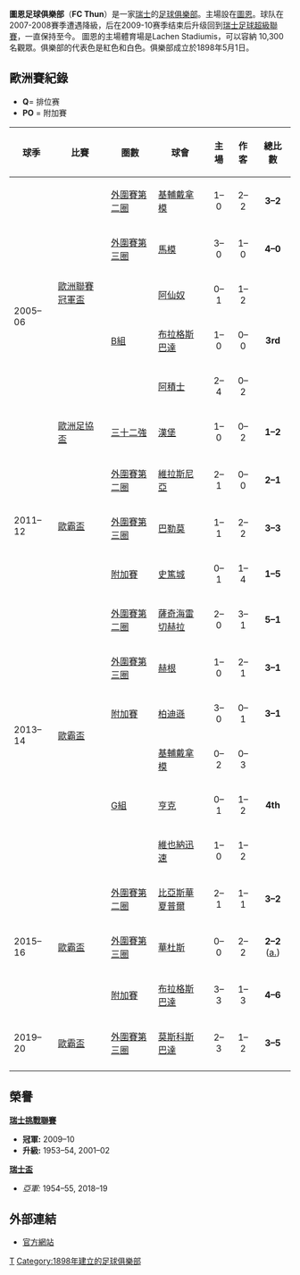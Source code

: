 {{noteTA
|G1=足球
|G2=uefa
|1=zh-cn:图恩;zh-tw:圖恩;zh-hk:杜安;
}}
{{Football club infobox
| clubname   = 杜安<br />''FC Thun''
| image      = [[File:FC_Thun.png|250px]]
| fullname   = Fussballclub Thun 1898
| nickname   = 
| founded    = 1898年
| ground     = [[Stockhorn_Arena|Stockhorn Arena]]
| city       = [[圖恩|圖恩]]
| capacity   = 10,000
| chairman   = Markus Lüthi
| manager    = Mauro Lustrinelli
| league     = [[瑞士挑戰聯賽|瑞士挑戰聯賽]]
| season     = 2021–22
| position   = 挑戰聯，第 5 位
| website    = http://www.fcthun.ch/
| pattern_la1 = |pattern_b1=_austriawien1617t|pattern_ra1=
| leftarm1    = FF0000|body1=FF0000|rightarm1=FF0000|shorts1=FF0000|socks1=FF0000
| pattern_la2 = |pattern_b2=_metz1617t|pattern_ra2=
| leftarm2    = 000000|body2=000000|rightarm2=000000|shorts2=000000|socks2=000000
}}
'''圖恩足球俱樂部'''（'''FC Thun'''）是一家[[瑞士|瑞士]]的[[足球俱樂部|足球俱樂部]]。主場設在[[圖恩|圖恩]]。球队在2007-2008賽季遭遇降級，后在2009-10赛季结束后升级回到[[瑞士足球超級聯賽|瑞士足球超級聯賽]]，一直保持至今。 圖恩的主場體育場是Lachen Stadiumis，可以容納 10,300 名觀眾。俱樂部的代表色是紅色和白色。俱樂部成立於1898年5月1日。

==歐洲賽紀錄==
*'''Q'''= 排位赛
*'''PO''' = 附加賽
{| class="wikitable" style="text-align: left;"
! 球季
! 比賽
! 圏數
! 球會
! 主場
! 作客
! 總比數
|-
| rowspan="6"| 2005–06
| rowspan="5"| [[2005–06年歐洲聯賽冠軍盃|歐洲聯賽冠軍盃]]
| [[2005–06年歐洲聯賽冠軍盃#外圍賽第二圈|外圍賽第二圈]]
| {{flagicon|UKR}} [[基輔戴拿模足球會|基輔戴拿模]]
| style="text-align: center;"| 1–0
| style="text-align: center;"| 2–2
| style="text-align: center;"| '''3–2'''
|-
| [[2005–06年歐洲聯賽冠軍盃#外圍賽第三圈|外圍賽第三圈]]
| {{flagicon|SWE}} [[馬模FF|馬模]]
| style="text-align: center;"| 3–0
| style="text-align: center;"| 1–0
| style="text-align: center;"| '''4–0'''
|-
| rowspan="3"| [[2005–06年歐洲聯賽冠軍盃#B組|B組]]
| {{flagicon|ENG}} [[阿仙奴足球會|阿仙奴]]
| style="text-align: center;"| 0–1
| style="text-align: center;"| 1–2
| rowspan=3 style="text-align: center;"| '''3rd'''
|-
| {{flagicon|CZE}} [[布拉格斯巴達足球會|布拉格斯巴達]]
| style="text-align: center;"| 1–0
| style="text-align: center;"| 0–0
|-
| {{flagicon|NED}} [[阿積士足球會|阿積士]]
| style="text-align: center;"| 2–4
| style="text-align: center;"| 0–2
|-
| [[2005–06年歐洲足協盃|歐洲足協盃]]
| [[2005–06年歐洲足協盃#三十二強|三十二強]]
| {{flagicon|GER}} [[漢堡體育會|漢堡]]
| style="text-align: center;"| 1–0
| style="text-align: center;"| 0–2
| style="text-align: center;"| '''1–2'''
|-
| rowspan="3"| 2011–12
| rowspan="3"| [[2011–12年歐霸盃|歐霸盃]]
| [[2011–12年歐霸盃#外圍賽第二圈|外圍賽第二圈]]
| {{flagicon|ALB}} [[維拉斯尼亞足球會|維拉斯尼亞]]
| style="text-align: center;"| 2–1
| style="text-align: center;"| 0–0
| style="text-align: center;"| '''2–1'''
|-
| [[2011–12年歐霸盃#外圍賽第三圈|外圍賽第三圈]]
| {{flagicon|ITA}} [[巴勒莫足球會|巴勒莫]]
| style="text-align: center;"| 1–1
| style="text-align: center;"| 2–2
| style="text-align: center;"| '''3–3'''
|-
| [[2011–12年歐霸盃#附加賽|附加賽]]
| {{flagicon|ENG}} [[史篤城足球會|史篤城]]
| style="text-align: center;"| 0–1
| style="text-align: center;"| 1–4
| style="text-align: center;"| '''1–5'''
|-
| rowspan="6"| 2013–14
| rowspan="6"| [[2013–14年歐霸盃|歐霸盃]]
| [[2013–14年歐霸盃#外圍賽第二圈|外圍賽第二圈]]
| {{flagicon|Georgia}} [[薩奇海雷切赫拉足球會|薩奇海雷切赫拉]]
| style="text-align: center;"| 2–0
| style="text-align: center;"| 3–1
| style="text-align: center;"| '''5–1'''
|-
| [[2013–14年歐霸盃#外圍賽第三圈|外圍賽第三圈]]
| {{flagicon|Sweden}} [[赫根足球會|赫根]]
| style="text-align: center;"| 1–0
| style="text-align: center;"| 2–1
| style="text-align: center;"| '''3–1'''
|-
| [[2013–14年歐霸盃#附加賽|附加賽]]
| {{flagicon|Serbia}} [[柏迪遜足球會|柏迪遜]]
| style="text-align: center;"| 3–0
| style="text-align: center;"| 0–1
| style="text-align: center;"| '''3–1'''
|-
| rowspan="3"| [[2013–14年歐霸盃#G組|G組]]
| {{flagicon|Ukraine}} [[基輔戴拿模足球會|基輔戴拿模]]
| style="text-align: center;"| 0–2
| style="text-align: center;"| 0–3
| rowspan=3 style="text-align: center;"| '''4th'''
|-
| {{flagicon|Belgium}} [[皇家亨克體育會|亨克]]
| style="text-align: center;"| 0–1
| style="text-align: center;"| 1–2
|-
| {{flagicon|Austria}} [[維也納迅速體育會|維也納迅速]]
| style="text-align: center;"| 1–0
| style="text-align: center;"| 1–2
|-
| rowspan="3"| 2015–16
| rowspan="3"| [[2015–16年歐霸盃|歐霸盃]]
| [[2015–16年歐霸盃#外圍賽第二圈|外圍賽第二圈]]
| {{flagicon|ISR}} [[比亞斯華夏普爾足球會|比亞斯華夏普爾]]
| style="text-align: center;"| 2–1
| style="text-align: center;"| 1–1
| style="text-align: center;"| '''3–2'''
|-
| [[2013–14年歐霸盃#外圍賽第三圈|外圍賽第三圈]]
| {{flagicon|LIE}} [[華杜斯足球會|華杜斯]]
| style="text-align: center;"| 0–0
| style="text-align: center;"| 2–2
| style="text-align: center;"| '''2–2''' ([[Away_goals_rule|a.]])
|-
| [[2015–16年歐霸盃#附加賽|附加賽]]
| {{flagicon|CZE}} [[布拉格斯巴達足球會|布拉格斯巴達]]
| style="text-align: center;"| 3–3
| style="text-align: center;"| 1–3
| style="text-align: center;"| '''4–6'''
|-
| 2019–20
| [[2019–20年歐霸盃|歐霸盃]]
| [[2019–20年歐霸盃#外圍賽第三圈|外圍賽第三圈]]
| {{flagicon|RUS}} [[莫斯科斯巴達足球會|莫斯科斯巴達]]
| style="text-align: center;"| 2–3
| style="text-align: center;"| 1–2
| style="text-align: center;"| '''3–5'''
|-
|}

==榮譽==
'''[[瑞士挑戰聯賽|瑞士挑戰聯賽]]'''
* '''冠軍:''' 2009–10
* '''升級:''' 1953–54, 2001–02

'''[[瑞士盃|瑞士盃]]'''
* ''亞軍:'' 1954–55, 2018–19

== 外部連結 ==
*[http://www.fcthun.ch 官方網站] {{Wayback|url=http://www.fcthun.ch/ |date=20130721183712 }}

{{Swiss Super League}}

[[Category:瑞士足球俱樂部|T]]
[[Category:1898年建立的足球俱樂部|Category:1898年建立的足球俱樂部]]